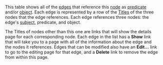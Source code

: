 <!-- Copyright (c)  2010  Glen E. Ivey
     Permission is granted to copy, distribute and/or modify this document
     under the terms of the GNU Free Documentation License, Version 1.3;
     with no Invariant Sections, no Front-Cover Texts, and no Back-Cover Texts.
     A copy of the license is in the file COPYING.DOCUMENTATION
  -->
This table shows all of the [http://wiki.wontology.org/wiki/help.php?title=WmHelp:GlossaryAtoO#anchor_Edge edges] that reference this [http://wiki.wontology.org/wiki/help.php?title=WmHelp:GlossaryAtoO#anchor_Node node] as [http://wiki.wontology.org/wiki/help.php?title=WmHelp:GlossaryAtoO#anchor_Predicate predicate] and/or [http://wiki.wontology.org/wiki/help.php?title=WmHelp:GlossaryAtoO#anchor_Object object].  Each edge is represented by a row of the [http://wiki.wontology.org/wiki/help.php?title=WmHelp:GlossaryPtoZ#anchor_Title Titles] of the three nodes that the edge references.  Each edge references three nodes: the edge's [http://wiki.wontology.org/wiki/help.php?title=WmHelp:GlossaryAtoO#anchor_Subject subject], predicate, and object.

The Titles of nodes other than this one are links that will show the details page for each corresponding node.  Each edge in the list has a '''Show''' link that will take you to a page with all of the information about the edge and the nodes it references.  Edges that can be modified also have an '''Edit...''' link to go to the editing page for that edge, and a '''Delete''' link to remove the edge from within this page.
